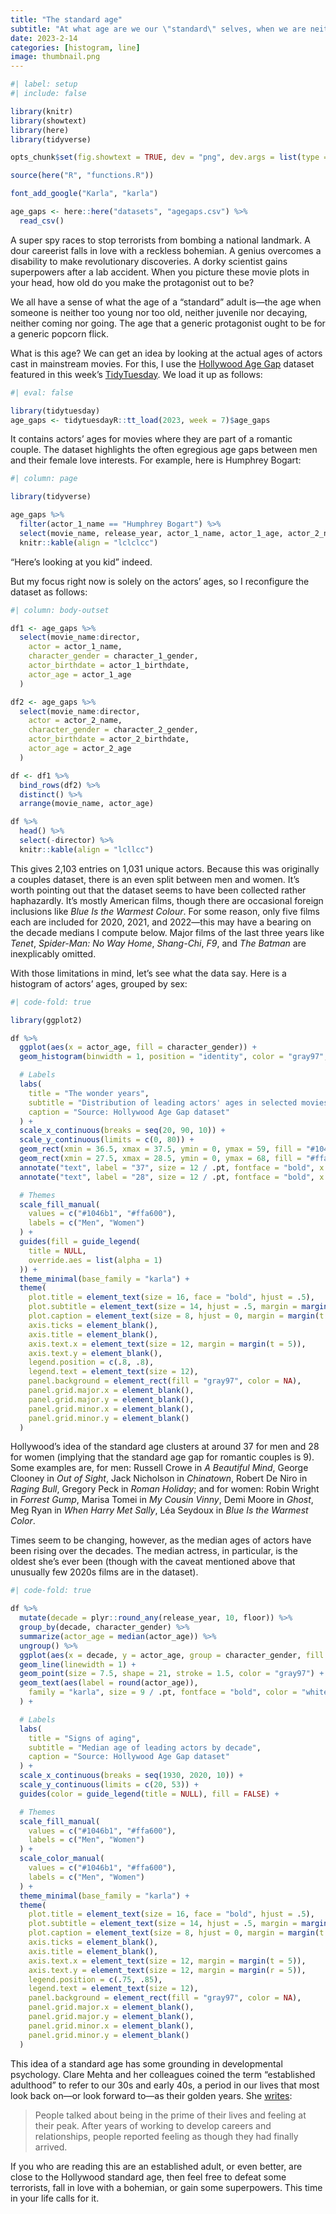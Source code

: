 ```yaml
---
title: "The standard age"
subtitle: "At what age are we our \"standard\" selves, when we are neither too young nor too old?"
date: 2023-2-14
categories: [histogram, line]
image: thumbnail.png
---
```


```r
#| label: setup
#| include: false

library(knitr)
library(showtext)
library(here)
library(tidyverse)

opts_chunk$set(fig.showtext = TRUE, dev = "png", dev.args = list(type = "cairo-png"))

source(here("R", "functions.R"))

font_add_google("Karla", "karla")

age_gaps <- here::here("datasets", "agegaps.csv") %>%
  read_csv()
```

A super spy races to stop terrorists from bombing a national landmark. A dour careerist falls in love with a reckless bohemian. A genius overcomes a disability to make revolutionary discoveries. A dorky scientist gains superpowers after a lab accident. When you picture these movie plots in your head, how old do you make the protagonist out to be?

We all have a sense of what the age of a "standard" adult is---the age when someone is neither too young nor too old, neither juvenile nor decaying, neither coming nor going. The age that a generic protagonist ought to be for a generic popcorn flick.

What is this age? We can get an idea by looking at the actual ages of actors cast in mainstream movies. For this, I use the [Hollywood Age Gap](https://github.com/rfordatascience/tidytuesday/blob/master/data/2023/2023-02-14/readme.md) dataset featured in this week's [TidyTuesday](https://github.com/rfordatascience/tidytuesday). We load it up as follows:

```r
#| eval: false

library(tidytuesday)
age_gaps <- tidytuesdayR::tt_load(2023, week = 7)$age_gaps
```

It contains actors' ages for movies where they are part of a romantic couple. The dataset highlights the often egregious age gaps between men and their female love interests. For example, here is Humphrey Bogart:

```r
#| column: page

library(tidyverse)

age_gaps %>%
  filter(actor_1_name == "Humphrey Bogart") %>%
  select(movie_name, release_year, actor_1_name, actor_1_age, actor_2_name, actor_2_age, age_difference) %>%
  knitr::kable(align = "lclclcc")
```

"Here's looking at you kid" indeed.

But my focus right now is solely on the actors' ages, so I reconfigure the dataset as follows:

```r
#| column: body-outset

df1 <- age_gaps %>%
  select(movie_name:director,
    actor = actor_1_name,
    character_gender = character_1_gender,
    actor_birthdate = actor_1_birthdate,
    actor_age = actor_1_age
  )

df2 <- age_gaps %>%
  select(movie_name:director,
    actor = actor_2_name,
    character_gender = character_2_gender,
    actor_birthdate = actor_2_birthdate,
    actor_age = actor_2_age
  )

df <- df1 %>%
  bind_rows(df2) %>%
  distinct() %>%
  arrange(movie_name, actor_age)

df %>%
  head() %>%
  select(-director) %>%
  knitr::kable(align = "lcllcc")
```

This gives 2,103 entries on 1,031 unique actors. Because this was originally a couples dataset, there is an even split between men and women. It's worth pointing out that the dataset seems to have been collected rather haphazardly. It's mostly American films, though there are occasional foreign inclusions like *Blue Is the Warmest Colour*. For some reason, only five films each are included for 2020, 2021, and 2022---this may have a bearing on the decade medians I compute below. Major films of the last three years like *Tenet*, *Spider-Man: No Way Home*, *Shang-Chi*, *F9*, and *The Batman* are inexplicably omitted.

With those limitations in mind, let's see what the data say. Here is a histogram of actors' ages, grouped by sex:

```r
#| code-fold: true

library(ggplot2)

df %>%
  ggplot(aes(x = actor_age, fill = character_gender)) +
  geom_histogram(binwidth = 1, position = "identity", color = "gray97", alpha = .6) +

  # Labels
  labs(
    title = "The wonder years",
    subtitle = "Distribution of leading actors' ages in selected movies, 1935-2022",
    caption = "Source: Hollywood Age Gap dataset"
  ) +
  scale_x_continuous(breaks = seq(20, 90, 10)) +
  scale_y_continuous(limits = c(0, 80)) +
  geom_rect(xmin = 36.5, xmax = 37.5, ymin = 0, ymax = 59, fill = "#1046b1", color = "gray97") +
  geom_rect(xmin = 27.5, xmax = 28.5, ymin = 0, ymax = 68, fill = "#ffa600", color = "gray97") +
  annotate("text", label = "37", size = 12 / .pt, fontface = "bold", x = 37, y = 61, vjust = 0) +
  annotate("text", label = "28", size = 12 / .pt, fontface = "bold", x = 28, y = 70, vjust = 0) +

  # Themes
  scale_fill_manual(
    values = c("#1046b1", "#ffa600"),
    labels = c("Men", "Women")
  ) +
  guides(fill = guide_legend(
    title = NULL,
    override.aes = list(alpha = 1)
  )) +
  theme_minimal(base_family = "karla") +
  theme(
    plot.title = element_text(size = 16, face = "bold", hjust = .5),
    plot.subtitle = element_text(size = 14, hjust = .5, margin = margin(b = 12)),
    plot.caption = element_text(size = 8, hjust = 0, margin = margin(t = 15)),
    axis.ticks = element_blank(),
    axis.title = element_blank(),
    axis.text.x = element_text(size = 12, margin = margin(t = 5)),
    axis.text.y = element_blank(),
    legend.position = c(.8, .8),
    legend.text = element_text(size = 12),
    panel.background = element_rect(fill = "gray97", color = NA),
    panel.grid.major.x = element_blank(),
    panel.grid.major.y = element_blank(),
    panel.grid.minor.x = element_blank(),
    panel.grid.minor.y = element_blank()
  )
```

Hollywood's idea of the standard age clusters at around 37 for men and 28 for women (implying that the standard age gap for romantic couples is 9). Some examples are, for men: Russell Crowe in *A Beautiful Mind*, George Clooney in *Out of Sight*, Jack Nicholson in *Chinatown*, Robert De Niro in *Raging Bull*, Gregory Peck in *Roman Holiday*; and for women: Robin Wright in *Forrest Gump*, Marisa Tomei in *My Cousin Vinny*, Demi Moore in *Ghost*, Meg Ryan in *When Harry Met Sally*, Léa Seydoux in *Blue Is the Warmest Color*.

Times seem to be changing, however, as the median ages of actors have been rising over the decades. The median actress, in particular, is the oldest she's ever been (though with the caveat mentioned above that unusually few 2020s films are in the dataset).

```r
#| code-fold: true

df %>%
  mutate(decade = plyr::round_any(release_year, 10, floor)) %>%
  group_by(decade, character_gender) %>%
  summarize(actor_age = median(actor_age)) %>%
  ungroup() %>%
  ggplot(aes(x = decade, y = actor_age, group = character_gender, fill = character_gender, color = character_gender)) +
  geom_line(linewidth = 1) +
  geom_point(size = 7.5, shape = 21, stroke = 1.5, color = "gray97") +
  geom_text(aes(label = round(actor_age)),
    family = "karla", size = 9 / .pt, fontface = "bold", color = "white"
  ) +

  # Labels
  labs(
    title = "Signs of aging",
    subtitle = "Median age of leading actors by decade",
    caption = "Source: Hollywood Age Gap dataset"
  ) +
  scale_x_continuous(breaks = seq(1930, 2020, 10)) +
  scale_y_continuous(limits = c(20, 53)) +
  guides(color = guide_legend(title = NULL), fill = FALSE) +

  # Themes
  scale_fill_manual(
    values = c("#1046b1", "#ffa600"),
    labels = c("Men", "Women")
  ) +
  scale_color_manual(
    values = c("#1046b1", "#ffa600"),
    labels = c("Men", "Women")
  ) +
  theme_minimal(base_family = "karla") +
  theme(
    plot.title = element_text(size = 16, face = "bold", hjust = .5),
    plot.subtitle = element_text(size = 14, hjust = .5, margin = margin(b = 12)),
    plot.caption = element_text(size = 8, hjust = 0, margin = margin(t = 15)),
    axis.ticks = element_blank(),
    axis.title = element_blank(),
    axis.text.x = element_text(size = 12, margin = margin(t = 5)),
    axis.text.y = element_text(size = 12, margin = margin(r = 5)),
    legend.position = c(.75, .85),
    legend.text = element_text(size = 12),
    panel.background = element_rect(fill = "gray97", color = NA),
    panel.grid.major.x = element_blank(),
    panel.grid.major.y = element_blank(),
    panel.grid.minor.x = element_blank(),
    panel.grid.minor.y = element_blank()
  )
```

This idea of a standard age has some grounding in developmental psychology. Clare Mehta and her colleagues coined the term "established adulthood" to refer to our 30s and early 40s, a period in our lives that most look back on---or look forward to---as their golden years. She [writes](https://theconversation.com/at-what-age-are-people-usually-happiest-new-research-offers-surprising-clues-156906):

> People talked about being in the prime of their lives and feeling at their peak. After years of working to develop careers and relationships, people reported feeling as though they had finally arrived.

If you who are reading this are an established adult, or even better, are close to the Hollywood standard age, then feel free to defeat some terrorists, fall in love with a bohemian, or gain some superpowers. This time in your life calls for it.